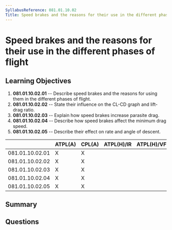 ```yaml
---
SyllabusReference: 081.01.10.02
Title: Speed brakes and the reasons for their use in the different phases of flight
---
```


# Speed brakes and the reasons for their use in the different phases of flight

## Learning Objectives

1. **081.01.10.02.01** -- Describe speed brakes and the reasons for using them in
   the different phases of flight.
2. **081.01.10.02.02** -- State their influence on the CL-CD graph and lift-drag
   ratio.
3. **081.01.10.02.03** -- Explain how speed brakes increase parasite drag.
4. **081.01.10.02.04** -- Describe how speed brakes affect the minimum drag speed.
5. **081.01.10.02.05** -- Describe their effect on rate and angle of descent.

|                 | ATPL(A) | CPL(A) | ATPL(H)/IR | ATPL(H)/VFR | CPL(H) | IR  | CBIR(A) |
| --------------- | ------- | ------ | ---------- | ----------- | ------ | --- | ------- |
| 081.01.10.02.01 | X       | X      |            |             |        |     |         |
| 081.01.10.02.02 | X       | X      |            |             |        |     |         |
| 081.01.10.02.03 | X       | X      |            |             |        |     |         |
| 081.01.10.02.04 | X       | X      |            |             |        |     |         |
| 081.01.10.02.05 | X       | X      |            |             |        |     |         |

## Summary

## Questions
